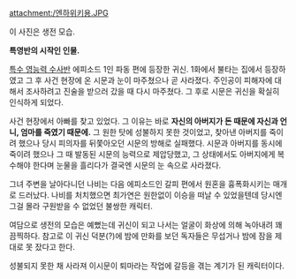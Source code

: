 attachment:/엔하위키용.JPG

이 사진은 생전 모습.

'''특영반의 시작인 인물.'''

[[특수 영능력 수사반]] 에피소드 1인 파동 편에 등장한 귀신. 1화에서 불타는 집에서 등장하였고 그 후 사건 현장에 온 시문과 눈이 마주쳤으나 곧 사라졌다. 주인공이 피해자에 대해서 조사하려고 진술을 받으러 갔을 때 다시 마주쳤다. 그 후로 시문은 귀신을 확실히 인식하게 되었다.

사건 현장에서 아빠를 찾고 있었다. 그 이유는 바로 '''자신의 아버지가 돈 때문에 자신과 언니, 엄마를 죽였기 때문에.''' 그 원한 탓에 성불하지 못한 것이었고, 찾아낸 아버지를 죽이려 했으나 당시 피의자를 뒤쫓아오던 시문의 방해로 실패했다. 시문과 아버지를 동시에 죽이려 했으나 그 때 발동된 시문의 능력으로 제압당했고, 그 상태에서도 아버지에게 복수해야 한다며 눈물을 흘리다가 결국엔 시문의 눈 속으로 사라졌다.

그녀 주변을 날아다니던 나비는 다음 에피소드인 갈피 편에서 원혼을 흉폭화시키는 매개로 드러났다. 나비를 처치했으면 최가연은 원한없이 이승을 떠날 수 있었을텐데 당시엔 그걸 몰라 구원받을 수 없었던 불쌍한 캐릭터.

여담으로 생전의 모습은 예뻤는데 귀신이 되고 나서는 얼굴이 화상에 의해 녹아내려 꽤 끔찍하다. 참고로 이 귀신 덕분(?)에 밤에 만화를 보던 독자들은 무섭거나 밤에 잠을 제대로 못 잤다고 한다. 

성불되지 못한 채 사라져 이시문이 퇴마라는 작업에 갈등을 겪는 계기가 된 캐릭터이다.
